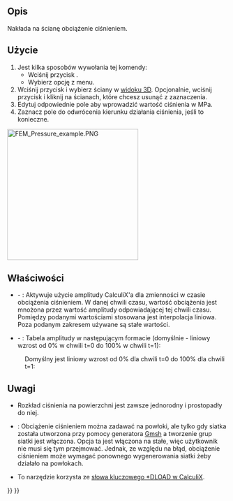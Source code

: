 <languages/>

{{Docnav
|[[FEM_ConstraintForce/pl|Obciążenie siłą]]
|[[FEM_ConstraintCentrif/pl|Obciążenie siłą odśrodkową]]
|[[FEM_Workbench/pl|MES]]
|IconL=FEM_ConstraintForce.svg
|IconR=FEM_ConstraintCentrif.svg
|IconC=Workbench_FEM.svg
}}

{{GuiCommandContainer|
{{GuiCommand/pl
|Name=FEM ConstraintPressure
|Name/pl=MES: Obciążenie ciśnieniem
|MenuLocation=Model → Warunki brzegowe i obciążenia mechaniczne → Obciążenie ciśnieniem
|Workbenches=[[FEM_Workbench/pl|MES]]
|SeeAlso=[[FEM_ConstraintForce/pl|Obciążenie siłą]]
}}
{{GuiCommandFemInfo/pl
|Solvers=CalculiX, Elmer
}}
}}

<span id="Description"></span>
==Opis==

Nakłada na ścianę obciążenie ciśnieniem.

<span id="Usage"></span>
==Użycie==

# Jest kilka sposobów wywołania tej komendy:
#* Wciśnij przycisk {{Button|[[Image:FEM_ConstraintPressure.svg|16px]] [[FEM_ConstraintPressure/pl|Obciążenie ciśnieniem]]}}.
#* Wybierz opcję {{MenuCommand|Model → Warunki brzegowe i obciążenia mechaniczne → [[Image:FEM_ConstraintPressure.svg|16px]] Obciążenie ciśnieniem}} z menu.
# Wciśnij przycisk {{Button|Dodaj}} i wybierz ściany w [[3D_view/pl|widoku 3D]]. Opcjonalnie, wciśnij przycisk {{Button|Usuń}} i kliknij na ścianach, które chcesz usunąć z zaznaczenia.
# Edytuj odpowiednie pole aby wprowadzić wartość ciśnienia w MPa.
# Zaznacz pole do odwrócenia kierunku działania ciśnienia, jeśli to konieczne.

[[Image:FEM_Pressure_example.PNG|300px]]
{{Caption|Obciążenie ciśnieniem nałożone na walec}}

<span id="Properties"></span>
==Właściwości==

<div class="mw-translate-fuzzy">
* {{PropertyData|Enable Amplitude}} - {{Version/pl|1.1}}: Aktywuje użycie amplitudy CalculiX'a dla zmienności w czasie obciążenia ciśnieniem. W danej chwili czasu, wartość obciążenia jest mnożona przez wartość amplitudy odpowiadającej tej chwili czasu. Pomiędzy podanymi wartościami stosowana jest interpolacja liniowa. Poza podanym zakresem używane są stałe wartości.
* {{PropertyData|Amplitude Values}} - {{Version/pl|1.1}}: Tabela amplitudy w następującym formacie (domyślnie - liniowy wzrost od 0% w chwili t=0 do 100% w chwili t=1):
</div>

: {{Code|lang=text|code=
time_1, amplitude_value_1
...
}}

: Domyślny jest liniowy wzrost od 0% dla chwili t=0 do 100% dla chwili t=1:

: {{Code|lang=text|code=
0, 0
1, 1
}}

<span id="Notes"></span>
==Uwagi==

* Rozkład ciśnienia na powierzchni jest zawsze jednorodny i prostopadły do niej.

* {{VersionMinus/pl|0.21}}: Obciążenie ciśnieniem można zadawać na powłoki, ale tylko gdy siatka została utworzona przy pomocy generatora [[FEM_MeshGmshFromShape/pl|Gmsh]] a tworzenie grup siatki jest włączona. Opcja ta jest włączona na stałe, więc użytkownik nie musi się tym przejmować. Jednak, ze względu na błąd, obciążenie ciśnieniem może wymagać ponownego wygenerowania siatki żeby działało na powłokach.
* To narzędzie korzysta ze [https://web.mit.edu/calculix_v2.7/CalculiX/ccx_2.7/doc/ccx/node190.html słowa kluczowego *DLOAD w CalculiX].


{{Docnav
|[[FEM_ConstraintForce/pl|Obciążenie siłą]]
|[[FEM_ConstraintCentrif/pl|Obciążenie siłą odśrodkową]]
|[[FEM_Workbench/pl|MES]]
|IconL=FEM_ConstraintForce.svg
|IconR=FEM_ConstraintCentrif.svg
|IconC=Workbench_FEM.svg
}}

{{FEM Tools navi{{#translation:}}}}
{{Userdocnavi{{#translation:}}}}